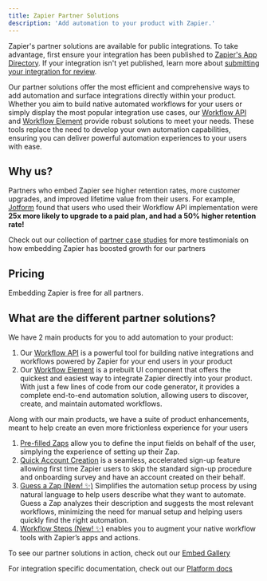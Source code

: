 ```yaml
---
title: Zapier Partner Solutions
description: 'Add automation to your product with Zapier.'
---
```


<Info>Zapier's partner solutions are available for public integrations. To take advantage, first ensure your integration has been published to [Zapier's App Directory](https://zapier.com/apps). If your integration isn't yet published, learn more about [submitting your integration for review](https://platform.zapier.com/publish/public-integration#4-submit-your-integration-for-app-review).</Info>

Our partner solutions offer the most efficient and comprehensive ways to add automation and surface integrations directly within your product. Whether you aim to build native automated workflows for your users or simply display the most popular integration use cases, our [Workflow API](/partner-solutions/workflow-api/intro) and [Workflow Element](/partner-solutions/workflow-element/intro) provide robust solutions to meet your needs. These tools replace the need to develop your own automation capabilities, ensuring you can deliver powerful automation experiences to your users with ease.

## Why us?
Partners who embed Zapier see higher retention rates, more customer upgrades, and improved lifetime value from their users. For example, [Jotform](https://zapier.com/blog/how-jotform-retains-users-with-zapier/) found that users who used their Workflow API implementation were **25x more likely to upgrade to a paid plan, and had a 50% higher retention rate!** 

<Tip>Check out our collection of [partner case studies](https://zapier.com/blog/all-articles/partner-case-studies/) for more testimonials on how embedding Zapier has boosted growth for our partners </Tip>

## Pricing
Embedding Zapier is free for all partners.


## What are the different partner solutions?
We have 2 main products for you to add automation to your product:
1. Our [Workflow API](/partner-solutions/workflow-api/intro) is a powerful tool for building native integrations and workflows powered by Zapier for your end users in your product 
2. Our [Workflow Element](/partner-solutions/workflow-element/intro) is a prebuilt UI component that offers the quickest and easiest way to integrate Zapier directly into your product. With just a few lines of code from our code generator, it provides a complete end-to-end automation solution, allowing users to discover, create, and maintain automated workflows.

Along with our main products, we have a suite of product enhancements, meant to help create an even more frictionless experience for your users
1. [Pre-filled Zaps](/partner-solutions/pre-filled-zaps) allow you to define the input fields on behalf of the user, simplying the experience of setting up their Zap.
2. [Quick Account Creation](/partner-solutions/quick-account-creation) is a seamless, accelerated sign-up feature allowing first time Zapier users to skip the standard sign-up procedure and onboarding survey and have an account created on their behalf. 
3. [Guess a Zap (New! ✨)](/partner-solutions/api-reference/zaps/guess-a-zap) Simplifies the automation setup process by using natural language to help users describe what they want to automate. Guess a Zap analyzes their description and suggests the most relevant workflows, minimizing the need for manual setup and helping users quickly find the right automation.
4. [Workflow Steps (New! ✨)](/partner-solutions/experimental/create-a-workflow-step) enables you to augment your native workflow tools with Zapier’s apps and actions.

<Tip>To see our partner solutions in action, check out our [Embed Gallery](https://zapier.com/developer-platform/partner-embeds)</Tip>


<Info>For integration specific documentation, check out our [Platform docs](https://platform.zapier.com/)</Info>


